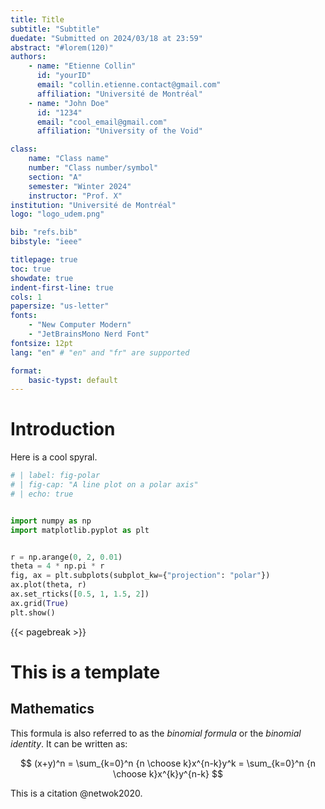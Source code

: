 ```yaml
---
title: Title
subtitle: "Subtitle"
duedate: "Submitted on 2024/03/18 at 23:59"
abstract: "#lorem(120)"
authors:
    - name: "Etienne Collin"
      id: "yourID"
      email: "collin.etienne.contact@gmail.com"
      affiliation: "Université de Montréal"
    - name: "John Doe"
      id: "1234"
      email: "cool_email@gmail.com"
      affiliation: "University of the Void"

class:
    name: "Class name"
    number: "Class number/symbol"
    section: "A"
    semester: "Winter 2024"
    instructor: "Prof. X"
institution: "Université de Montréal"
logo: "logo_udem.png"

bib: "refs.bib"
bibstyle: "ieee"

titlepage: true
toc: true
showdate: true
indent-first-line: true
cols: 1
papersize: "us-letter"
fonts:
    - "New Computer Modern"
    - "JetBrainsMono Nerd Font"
fontsize: 12pt
lang: "en" # "en" and "fr" are supported

format:
    basic-typst: default
---
```


# Introduction

Here is a cool spyral.

```python
# | label: fig-polar
# | fig-cap: "A line plot on a polar axis"
# | echo: true


import numpy as np
import matplotlib.pyplot as plt


r = np.arange(0, 2, 0.01)
theta = 4 * np.pi * r
fig, ax = plt.subplots(subplot_kw={"projection": "polar"})
ax.plot(theta, r)
ax.set_rticks([0.5, 1, 1.5, 2])
ax.grid(True)
plt.show()
```

{{< pagebreak >}}

# This is a template

```{=typst}
#lorem(256)
```

## Mathematics

This formula is also referred to as the _binomial formula_ or the _binomial identity_. It can be written as:

$$
(x+y)^n = \sum_{k=0}^n {n \choose k}x^{n-k}y^k = \sum_{k=0}^n {n \choose k}x^{k}y^{n-k}
$$

This is a citation @netwok2020.

```{=typst}
#colorbox(title: "Definition", color: "green")[
Any real number $x$ satisfies $x > 0$, $x = 0$, or $x < 0$. If $x = 0$,
then $x^2 = 0 >= 0$. If $x > 0$ then as a positive time a positive is
positive we have $x^2 = x x > 0$. If $x < 0$ then $−x > 0$ and so by
what we have just done $x^2 = (−x)^2 > 0$. So in all cases $x^2 ≥ 0$.
]
```

